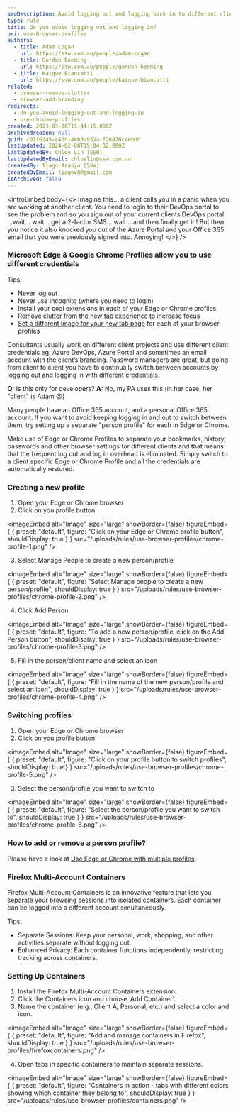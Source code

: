 ```yaml
---
seoDescription: Avoid logging out and logging back in to different client accounts by using Microsoft Edge or Google Chrome profiles.
type: rule
title: Do you avoid logging out and logging in?
uri: use-browser-profiles
authors:
  - title: Adam Cogan
    url: https://ssw.com.au/people/adam-cogan
  - title: Gordon Beeming
    url: https://ssw.com.au/people/gordon-beeming
  - title: Kaique Biancatti
    url: https://ssw.com.au/people/kaique-biancatti
related:
  - browser-remove-clutter
  - browser-add-branding
redirects:
  - do-you-avoid-logging-out-and-logging-in
  - use-chrome-profiles
created: 2023-03-28T11:44:15.000Z
archivedreason: null
guid: c01f6245-c40d-4e0d-952a-f26876c4ebdd
lastUpdated: 2024-02-08T19:04:32.000Z
lastUpdatedBy: Chloe Lin [SSW]
lastUpdatedByEmail: chloelin@ssw.com.au
createdBy: Tiago Araújo [SSW]
createdByEmail: tiagov8@gmail.com
isArchived: false
---
```


<introEmbed
  body={<>
Imagine this... a client calls you in a panic when you are working at another client. You need to login to their DevOps portal to see the problem and so you sign out of your current clients DevOps portal ...wait... wait... get a 2-factor SMS... wait... and then finally get in! But then you notice it also knocked you out of the Azure Portal and your Office 365 email that you were previously signed into. Annoying!
  </>}
/>
### Microsoft Edge & Google Chrome Profiles allow you to use different credentials

Tips:

- Never log out
- Never use Incognito (where you need to login)
- Install your cool extensions in each of your Edge or Chrome profiles
- [Remove clutter from the new tab experience](/browser-remove-clutter) to increase focus
- [Set a different image for your new tab page](/browser-add-branding) for each of your browser profiles

Consultants usually work on different client projects and use different client credentials eg. Azure DevOps, Azure Portal and sometimes an email account with the client’s branding. Password managers are great, but going from client to client you have to continually switch between accounts by logging out and logging in with different credentials.

**Q:** Is this only for developers?
**A:** No, my PA uses this (in her case, her "client" is Adam 😉)

Many people have an Office 365 account, and a personal Office 365 account. If you want to avoid keeping logging in and out to switch between them, try setting up a separate "person profile" for each in Edge or Chrome.

Make use of Edge or Chrome Profiles to separate your bookmarks, history, passwords and other browser settings for different clients and that means that the frequent log out and log in overhead is eliminated. Simply switch to a client specific Edge or Chrome Profile and all the credentials are automatically restored.

### Creating a new profile

1. Open your Edge or Chrome browser
2. Click on you profile button


<imageEmbed
  alt="Image"
  size="large"
  showBorder={false}
  figureEmbed={ {
    preset: "default",
    figure: "Click on your Edge or Chrome profile button",
    shouldDisplay: true
  } }
  src="/uploads/rules/use-browser-profiles/chrome-profile-1.png"
/>


3. Select Manage People to create a new person/profile


<imageEmbed
  alt="Image"
  size="large"
  showBorder={false}
  figureEmbed={ {
    preset: "default",
    figure: "Select Manage people to create a new person/profile",
    shouldDisplay: true
  } }
  src="/uploads/rules/use-browser-profiles/chrome-profile-2.png"
/>


4. Click Add Person


<imageEmbed
  alt="Image"
  size="large"
  showBorder={false}
  figureEmbed={ {
    preset: "default",
    figure: "To add a new person/profile, click on the Add Person button",
    shouldDisplay: true
  } }
  src="/uploads/rules/use-browser-profiles/chrome-profile-3.png"
/>


5. Fill in the person/client name and select an icon


<imageEmbed
  alt="Image"
  size="large"
  showBorder={false}
  figureEmbed={ {
    preset: "default",
    figure: "Fill in the name of the new person/profile and select an icon",
    shouldDisplay: true
  } }
  src="/uploads/rules/use-browser-profiles/chrome-profile-4.png"
/>


### Switching profiles

1. Open your Edge or Chrome browser
2. Click on you profile button


<imageEmbed
  alt="Image"
  size="large"
  showBorder={false}
  figureEmbed={ {
    preset: "default",
    figure: "Click on your profile button to switch profiles",
    shouldDisplay: true
  } }
  src="/uploads/rules/use-browser-profiles/chrome-profile-5.png"
/>


3. Select the person/profile you want to switch to


<imageEmbed
  alt="Image"
  size="large"
  showBorder={false}
  figureEmbed={ {
    preset: "default",
    figure: "Select the person/profile you want to switch to",
    shouldDisplay: true
  } }
  src="/uploads/rules/use-browser-profiles/chrome-profile-6.png"
/>


### How to add or remove a person profile?

Please have a look at [Use Edge or Chrome with multiple profiles](https://support.google.com/chrome/answer/2364824).

### Firefox Multi-Account Containers

Firefox Multi-Account Containers is an innovative feature that lets you separate your browsing sessions into isolated containers. Each container can be logged into a different account simultaneously.

Tips:

- Separate Sessions: Keep your personal, work, shopping, and other activities separate without logging out.
- Enhanced Privacy: Each container functions independently, restricting tracking across containers.

### Setting Up Containers

1. Install the Firefox Multi-Account Containers extension.
2. Click the Containers icon and choose 'Add Container'.
3. Name the container (e.g., Client A, Personal, etc.) and select a color and icon.


<imageEmbed
  alt="Image"
  size="large"
  showBorder={false}
  figureEmbed={ {
    preset: "default",
    figure: "Add and manage containers in Firefox",
    shouldDisplay: true
  } }
  src="/uploads/rules/use-browser-profiles/firefoxcontainers.png"
/>


4. Open tabs in specific containers to maintain separate sessions.


<imageEmbed
  alt="Image"
  size="large"
  showBorder={false}
  figureEmbed={ {
    preset: "default",
    figure: "Containers in action - tabs with different colors showing which container they belong to",
    shouldDisplay: true
  } }
  src="/uploads/rules/use-browser-profiles/containers.png"
/>
